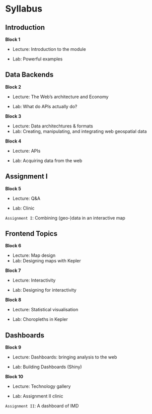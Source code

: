 # Syllabus {.unnumbered}

## Introduction

**Block 1**

-   Lecture: Introduction to the module

-   Lab: Powerful examples

## Data Backends

**Block 2**

-   Lecture: The Web's architecture and Economy

-   Lab: What do APIs actually do?

**Block 3**

-   Lecture: Data architechtures & formats
-   Lab: Creating, manipulating, and integrating web geospatial data

**Block 4**

-   Lecture: APIs

-   Lab: Acquiring data from the web

## Assignment I

**Block 5**

-   Lecture: Q&A

-   Lab: Clinic

`Assignment I`: Combining (geo-)data in an interactive map

## Frontend Topics

**Block 6**

-   Lecture: Map design
-   Lab: Designing maps with Kepler

**Block 7**

-   Lecture: Interactivity

-   Lab: Designing for interactivity

**Block 8**

-   Lecture: Statistical visualisation

-   Lab: Choropleths in Kepler

## Dashboards

**Block 9**

-   Lecture: Dashboards: bringing analysis to the web

-   Lab: Building Dashboards (Shiny)

**Block 10**

-   Lecture: Technology gallery

-   Lab: Assignment II clinic

`Assignment II`: A dashboard of IMD
